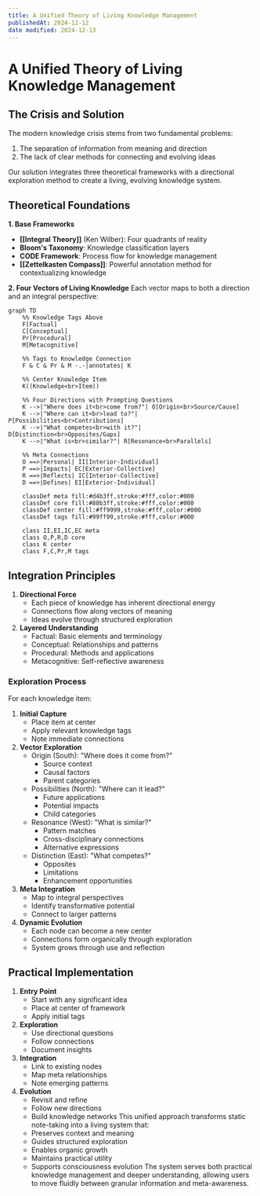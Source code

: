 ```yaml
---
title: A Unified Theory of Living Knowledge Management
publishedAt: 2024-12-12
date modified: 2024-12-13
---
```


# A Unified Theory of Living Knowledge Management

## The Crisis and Solution

The modern knowledge crisis stems from two fundamental problems:

1. The separation of information from meaning and direction
2. The lack of clear methods for connecting and evolving ideas

Our solution integrates three theoretical frameworks with a directional exploration method to create a living, evolving knowledge system.

## Theoretical Foundations

**1. Base Frameworks**

- **[[Integral Theory]]** (Ken Wilber): Four quadrants of reality
- **Bloom's Taxonomy**: Knowledge classification layers
- **CODE Framework**: Process flow for knowledge management
- **[[Zettelkasten Compass]]**: Powerful annotation method for contextualizing knowledge

**2. Four Vectors of Living Knowledge**
Each vector maps to both a direction and an integral perspective:

```mermaid
graph TD
    %% Knowledge Tags Above
    F[Factual]
    C[Conceptual]
    Pr[Procedural]
    M[Metacognitive]

    %% Tags to Knowledge Connection
    F & C & Pr & M -.-|annotates| K

    %% Center Knowledge Item
    K((Knowledge<br>Item))

    %% Four Directions with Prompting Questions
    K -->|"Where does it<br>come from?"| O[Origin<br>Source/Cause]
    K -->|"Where can it<br>lead to?"| P[Possibilities<br>Contributions]
    K -->|"What competes<br>with it?"| D[Distinction<br>Opposites/Gaps]
    K -->|"What is<br>similar?"| R[Resonance<br>Parallels]

    %% Meta Connections
    O ==>|Personal| II[Interior-Individual]
    P ==>|Impacts| EC[Exterior-Collective]
    R ==>|Reflects| IC[Interior-Collective]
    D ==>|Defines| EI[Exterior-Individual]

    classDef meta fill:#d4b3ff,stroke:#fff,color:#000
    classDef core fill:#80b3ff,stroke:#fff,color:#000
    classDef center fill:#ff9999,stroke:#fff,color:#000
    classDef tags fill:#99ff99,stroke:#fff,color:#000

    class II,EI,IC,EC meta
    class O,P,R,D core
    class K center
    class F,C,Pr,M tags
```

## Integration Principles

1. **Directional Force**
   - Each piece of knowledge has inherent directional energy
   - Connections flow along vectors of meaning
   - Ideas evolve through structured exploration
2. **Layered Understanding**
   - Factual: Basic elements and terminology
   - Conceptual: Relationships and patterns
   - Procedural: Methods and applications
   - Metacognitive: Self-reflective awareness

### Exploration Process

For each knowledge item:

1. **Initial Capture**
   - Place item at center
   - Apply relevant knowledge tags
   - Note immediate connections
2. **Vector Exploration**
   - Origin (South): "Where does it come from?"
     - Source context
     - Causal factors
     - Parent categories
   - Possibilities (North): "Where can it lead?"
     - Future applications
     - Potential impacts
     - Child categories
   - Resonance (West): "What is similar?"
     - Pattern matches
     - Cross-disciplinary connections
     - Alternative expressions
   - Distinction (East): "What competes?"
     - Opposites
     - Limitations
     - Enhancement opportunities
3. **Meta Integration**
   - Map to integral perspectives
   - Identify transformative potential
   - Connect to larger patterns
4. **Dynamic Evolution**
   - Each node can become a new center
   - Connections form organically through exploration
   - System grows through use and reflection

## Practical Implementation

1. **Entry Point**
   - Start with any significant idea
   - Place at center of framework
   - Apply initial tags
2. **Exploration**
   - Use directional questions
   - Follow connections
   - Document insights
3. **Integration**
   - Link to existing nodes
   - Map meta relationships
   - Note emerging patterns
4. **Evolution**
   - Revisit and refine
   - Follow new directions
   - Build knowledge networks This unified approach transforms static note-taking into a living system that:
   - Preserves context and meaning
   - Guides structured exploration
   - Enables organic growth
   - Maintains practical utility
   - Supports consciousness evolution The system serves both practical knowledge management and deeper understanding, allowing users to move fluidly between granular information and meta-awareness.
